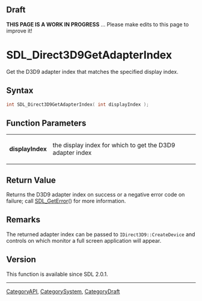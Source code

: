 
== Draft ==

'''THIS PAGE IS A WORK IN PROGRESS''' ... Please make edits to this page to improve it!


<!-- #*^*^*^*^*See https://wiki.libsdl.org/SGFunctions for details on editing this page*^*^*^*^* -->
= SDL_Direct3D9GetAdapterIndex =

Get the D3D9 adapter index that matches the specified display index.

== Syntax ==

<syntaxhighlight lang='c'>
int SDL_Direct3D9GetAdapterIndex( int displayIndex );
</syntaxhighlight>

== Function Parameters ==

{|
|'''displayIndex'''
|the display index for which to get the D3D9 adapter index
|}

== Return Value ==

Returns the D3D9 adapter index on success or a negative error code on
failure; call [[SDL_GetError]]() for more information.



== Remarks ==

The returned adapter index can be passed to
<code>IDirect3D9::CreateDevice</code> and controls on which monitor a full
screen application will appear.

== Version ==

This function is available since SDL 2.0.1.


----
[[CategoryAPI]], [[CategorySystem]], [[CategoryDraft]]
<!-- #See the Style Guide for instructions on editing the footer. -->


